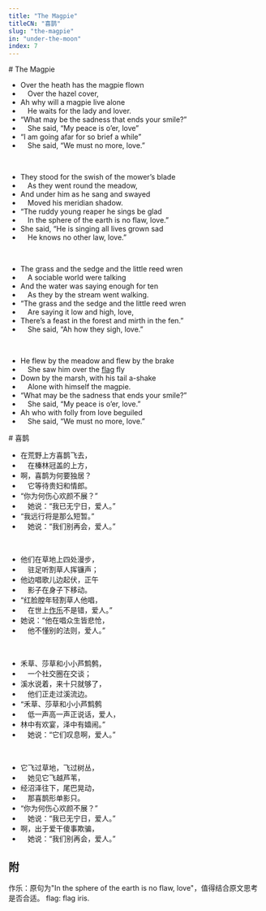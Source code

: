 ```yaml
---
title: "The Magpie"
titleCN: "喜鹊"
slug: "the-magpie"
in: "under-the-moon"
index: 7
---
```


<PoemContent>

<PoemSection>
# The Magpie

- Over the heath has the magpie flown
-  Over the hazel cover,
- Ah why will a magpie live alone
-  He waits for the lady and lover.
- “What may be the sadness that ends your smile?”
-  She said, “My peace is o’er, love”
- “I am going afar for so brief a while”
-  She said, “We must no more, love.”

<br />

- They stood for the swish of the mower’s blade
-  As they went round the meadow,
- And under him as he sang and swayed
-  Moved his meridian shadow.
- “The ruddy young reaper he sings be glad
-  In the sphere of the earth is no flaw, love.”
- She said, “He is singing all lives grown sad
-  He knows no other law, love.”

<br />

- The grass and the sedge and the little reed wren
-  A sociable world were talking
- And the water was saying enough for ten
-  As they by the stream went walking.
- “The grass and the sedge and the little reed wren
-  Are saying it low and high, love,
- There’s a feast in the forest and mirth in the fen.”
-  She said, “Ah how they sigh, love.”

<br />

- He flew by the meadow and flew by the brake
-  She saw him over the [flag](#2) fly
- Down by the marsh, with his tail a-shake
-  Alone with himself the magpie.
- “What may be the sadness that ends your smile?”
-  She said, “My peace is o’er, love.”
- Ah who with folly from love beguiled
-  She said, “We must no more, love.”

</PoemSection>

<PoemSection>
# 喜鹊 

- 在荒野上方喜鹊飞去，
- 　在榛林冠盖的上方，
- 啊，喜鹊为何要独居？
- 　它等待贵妇和情郎。
- “你为何伤心欢颜不展？”
- 　她说：“我已无宁日，爱人。”
- “我远行将是那么短暂。”
- 　她说：“我们别再会，爱人。”

<br />

- 他们在草地上四处漫步，
- 　驻足听割草人挥镰声；
- 他边唱歌儿边起伏，正午
- 　影子在身子下移动。
- “红脸膛年轻割草人他唱，
- 　在世上[作乐](#1)不是错，爱人。”
- 她说：“他在唱众生皆悲怆，
- 　他不懂别的法则，爱人。”

<br />

- 禾草、莎草和小小芦鹪鹩，
- 　一个社交圈在交谈；
- 溪水说着，来十只就够了，
- 　他们正走过溪流边。
- “禾草、莎草和小小芦鹪鹩
- 　低一声高一声正说话，爱人，
- 林中有欢宴，泽中有嬉闹。”
- 　她说：“它们叹息啊，爱人。”

<br />

- 它飞过草地，飞过树丛，
- 　她见它飞越芦苇，
- 经沼泽往下，尾巴晃动，
- 　那喜鹊形单影只。
- “你为何伤心欢颜不展？”
- 　她说：“我已无宁日，爱人。”
- 啊，出于爱干傻事欺骗，
- 　她说：“我们别再会，爱人。”

</PoemSection>

</PoemContent>

<PoemTranslator translator="傅浩"/>

## 附

<PoemAppendix source="维护者注——">
<PoemFootnote index={1}>
作乐：原句为"In the sphere of the earth is no flaw, love"，值得结合原文思考是否合适。
</PoemFootnote>
<PoemFootnote index={2}>
flag: flag iris.
</PoemFootnote>
</PoemAppendix>
